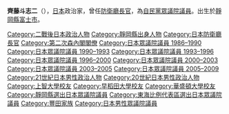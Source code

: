 {{multiple issues|
{{expand|time=2018-04-14T22:40:24+00:00}}
{{expert|time=2018-04-14T22:40:24+00:00}}
{{unreferenced|time=2018-04-14T22:40:24+00:00}}
}}
{{Infobox Officeholder
|name = 齊藤 斗志二
|original_name = 
|native_name_lang = 
|image = Toshitsugu Saitou 200101.jpg
|imagesize = 200px
|office = {{JPN}}第65、66任[[防衛廳長官|防衛廳長官]]
|term_start = 2000年12月5日
|term_end = 2001年4月26日
|primeminister = [[森喜朗|森喜朗]]
|predecessor = [[虎島和夫|虎島和夫]]
|successor = [[中谷元|中谷元]]
| office2       = {{JPN}}[[眾議院_(日本)|眾議院]]議員
| term_start2    = 1986年7月7日
| term_end2     = 2009年7月21日
|predecessor2   = 
|successor2     = 
|constituency2 = {{Plainlist|
* {{link-ja|静岡縣第2區 (中選舉區)|静岡県第2区 (中選挙区)|静岡縣第2區}}（1986-1996）
* [[静岡縣第5區|静岡縣第5區]]（1996-2003）
* [[比例東海區|比例東海區]]（2003-2009）}}
|birth_date = {{birth date and age|1944|12|27}}
|birth_place = {{JPN}}[[静岡縣|静岡縣]][[富士郡|富士郡]]（現[[富士市|富士市]]）
|native_place = 
|nationality = 
|parents = {{link-ja|齊藤了英|齊藤了英}}（父）<br>[[齊藤滋与史|齊藤滋与史]]（叔父、養父）<br>齊藤和可子（叔母、養母）
|relatives = {{link-ja|齊藤知一郎|斉藤知一郎}}（祖父）<br>{{link-ja|齊藤喜久藏|齊藤喜久蔵}}（叔父）<br>[[豐田章一郎|豐田章一郎]]（養母之兄）<br>{{link-ja|齊藤知三郎|斉藤知三郎}}（弟）<br>{{link-ja|齊藤四方司|齊藤四方司}}（弟）<br>{{link-ja|增岡博之|増岡博之}}（岳父）<br>{{link-ja|数原英一郎|数原英一郎}}（妻子的妹夫）
|spouse = 
|party = [[自由民主党_(日本)|自由民主党]]
|alma_mater = [[上智大学|上智大学]]經濟學部<br>[[華盛頓大學|華盛頓大學]][[MBA|MBA]]課程
|website = 
}}
{{japanese
|japanese=斉藤 斗志二
|kana=さいとう としつぐ
|romaji=Saitō Toshitsugu
}}
'''齊藤斗志二'''（{{bd|1944年|12月27日|||Saito Toshitsugu}}），[[日本|日本]]政治家，曾任[[防衛大臣|防衛廳長官]]，為[[自由民主黨_(日本)|自民黨]][[日本眾議院|眾議院議員]]。出生於[[靜岡縣|靜岡縣]][[富士市|富士市]]。

{{防衛大臣}}
{{第二次森內閣}}
{{Authority control}}
{{DEFAULTSORT:Saito Toshitsugu}}
[[Category:二戰後日本政治人物|Category:二戰後日本政治人物]]
[[Category:靜岡縣出身人物|Category:靜岡縣出身人物]]
[[Category:日本防衛廳長官|Category:日本防衛廳長官]]
[[Category:第二次森內閣閣僚|Category:第二次森內閣閣僚]]
[[Category:日本眾議院議員_1986–1990|Category:日本眾議院議員 1986–1990]]
[[Category:日本眾議院議員_1990–1993|Category:日本眾議院議員 1990–1993]]
[[Category:日本眾議院議員_1993–1996|Category:日本眾議院議員 1993–1996]]
[[Category:日本眾議院議員_1996–2000|Category:日本眾議院議員 1996–2000]]
[[Category:日本眾議院議員_2000–2003|Category:日本眾議院議員 2000–2003]]
[[Category:日本眾議院議員_2003–2005|Category:日本眾議院議員 2003–2005]]
[[Category:日本眾議院議員_2005–2009|Category:日本眾議院議員 2005–2009]]
[[Category:21世紀日本男性政治人物|Category:21世紀日本男性政治人物]]
[[Category:20世紀日本男性政治人物|Category:20世紀日本男性政治人物]]
[[Category:上智大學校友|Category:上智大學校友]]
[[Category:早稻田大學校友|Category:早稻田大學校友]]
[[Category:華盛頓大學校友|Category:華盛頓大學校友]]
[[Category:靜岡縣選出日本眾議院議員|Category:靜岡縣選出日本眾議院議員]]
[[Category:東海比例代表區選出日本眾議院議員|Category:東海比例代表區選出日本眾議院議員]]
[[Category:豐田家族|Category:豐田家族]]
[[Category:日本男性眾議院議員|Category:日本男性眾議院議員]]